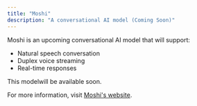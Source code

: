 ```yaml
---
title: "Moshi"
description: "A conversational AI model (Coming Soon)"
---
```


Moshi is an upcoming conversational AI model that will support:

- Natural speech conversation
- Duplex voice streaming
- Real-time responses

This modelwill be available soon.

For more information, visit [Moshi's website](https://moshi.chat/). 